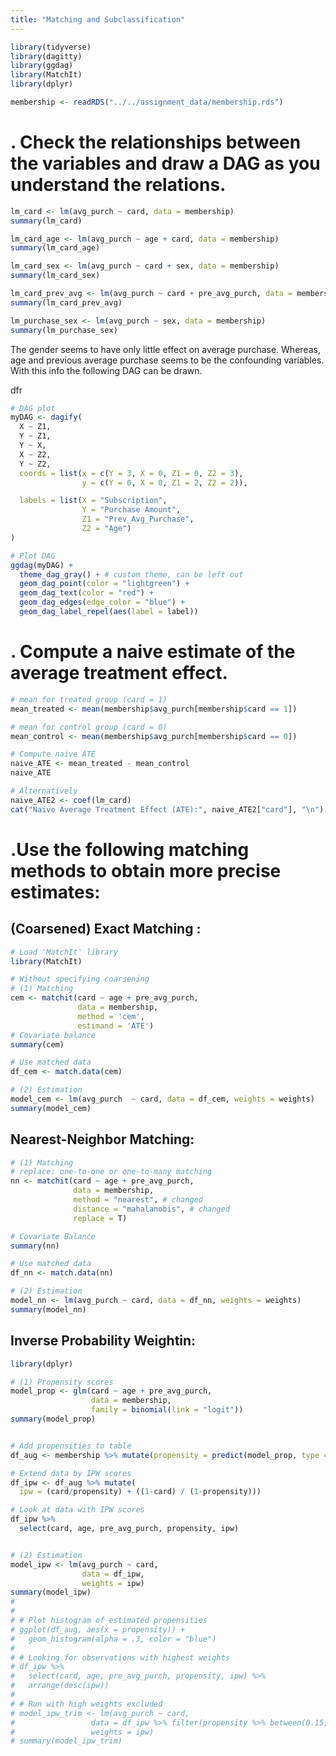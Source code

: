 ```yaml
---
title: "Matching and Subclassification"
---
```


```r
library(tidyverse)
library(dagitty)
library(ggdag)
library(MatchIt)
library(dplyr)

membership <- readRDS("../../assignment_data/membership.rds")


```

# . Check the relationships between the variables and draw a DAG as you understand the relations.
```r



lm_card <- lm(avg_purch ~ card, data = membership)
summary(lm_card)

lm_card_age <- lm(avg_purch ~ age + card, data = membership)
summary(lm_card_age)

lm_card_sex <- lm(avg_purch ~ card + sex, data = membership)
summary(lm_card_sex)

lm_card_prev_avg <- lm(avg_purch ~ card + pre_avg_purch, data = membership)
summary(lm_card_prev_avg)

lm_purchase_sex <- lm(avg_purch ~ sex, data = membership)
summary(lm_purchase_sex)


```
The gender seems to have only little effect on average purchase. Whereas, age and previous average purchase seems to be the confounding variables. With this info the following DAG can be drawn.


dfr
```r
# DAG plot
myDAG <- dagify(
  X ~ Z1,
  Y ~ Z1,
  Y ~ X,
  X ~ Z2,
  Y ~ Z2,
  coords = list(x = c(Y = 3, X = 0, Z1 = 0, Z2 = 3),
                y = c(Y = 0, X = 0, Z1 = 2, Z2 = 2)),

  labels = list(X = "Subscription",
                Y = "Purchase Amount", 
                Z1 = "Prev_Avg_Purchase",
                Z2 = "Age")
)

# Plot DAG
ggdag(myDAG) +
  theme_dag_gray() + # custom theme, can be left out
  geom_dag_point(color = "lightgreen") +
  geom_dag_text(color = "red") +
  geom_dag_edges(edge_color = "blue") +
  geom_dag_label_repel(aes(label = label))
```


# . Compute a naive estimate of the average treatment effect.
```r
# mean for treated group (card = 1)
mean_treated <- mean(membership$avg_purch[membership$card == 1])

# mean for control group (card = 0)
mean_control <- mean(membership$avg_purch[membership$card == 0])

# Compute naive ATE
naive_ATE <- mean_treated - mean_control
naive_ATE

# Alternatively
naive_ATE2 <- coef(lm_card)
cat("Naive Average Treatment Effect (ATE):", naive_ATE2["card"], "\n")
```
# .Use the following matching methods to obtain more precise estimates:

## (Coarsened) Exact Matching :
```r
# Load 'MatchIt' library
library(MatchIt)

# Without specifying coarsening
# (1) Matching
cem <- matchit(card ~ age + pre_avg_purch,
               data = membership, 
               method = 'cem', 
               estimand = 'ATE')
# Covariate balance
summary(cem)

# Use matched data
df_cem <- match.data(cem)

# (2) Estimation
model_cem <- lm(avg_purch  ~ card, data = df_cem, weights = weights)
summary(model_cem)


```

## Nearest-Neighbor Matching:

```r
# (1) Matching
# replace: one-to-one or one-to-many matching
nn <- matchit(card ~ age + pre_avg_purch,
              data = membership,
              method = "nearest", # changed
              distance = "mahalanobis", # changed
              replace = T)

# Covariate Balance
summary(nn)

# Use matched data
df_nn <- match.data(nn)

# (2) Estimation
model_nn <- lm(avg_purch ~ card, data = df_nn, weights = weights)
summary(model_nn)
```

## Inverse Probability Weightin:

```r
library(dplyr)

# (1) Propensity scores
model_prop <- glm(card ~ age + pre_avg_purch,
                  data = membership,
                  family = binomial(link = "logit"))
summary(model_prop)


# Add propensities to table
df_aug <- membership %>% mutate(propensity = predict(model_prop, type = "response"))

# Extend data by IPW scores
df_ipw <- df_aug %>% mutate(
  ipw = (card/propensity) + ((1-card) / (1-propensity)))

# Look at data with IPW scores
df_ipw %>% 
  select(card, age, pre_avg_purch, propensity, ipw)


# (2) Estimation
model_ipw <- lm(avg_purch ~ card,
                data = df_ipw, 
                weights = ipw)
summary(model_ipw)
# 
# 
# # Plot histogram of estimated propensities
# ggplot(df_aug, aes(x = propensity)) +
#   geom_histogram(alpha = .3, color = "blue")
# 
# # Looking for observations with highest weights
# df_ipw %>% 
#   select(card, age, pre_avg_purch, propensity, ipw) %>% 
#   arrange(desc(ipw))
# 
# # Run with high weights excluded
# model_ipw_trim <- lm(avg_purch ~ card,
#                 data = df_ipw %>% filter(propensity %>% between(0.15, 0.85)),
#                 weights = ipw)
# summary(model_ipw_trim)

```


